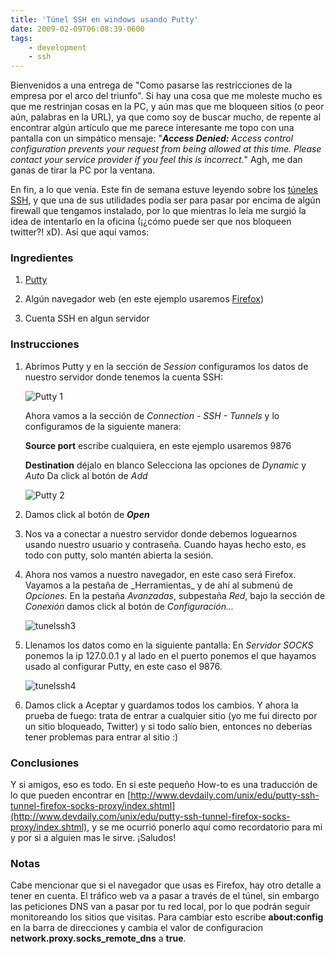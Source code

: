 ```yaml
---
title: 'Túnel SSH en windows usando Putty'
date: 2009-02-09T06:08:39-0600
tags:
    - development
    - ssh
---
```


Bienvenidos a una entrega de &#34;Como pasarse las restricciones de la empresa por el arco del triunfo&#34;. Si hay una cosa que me moleste mucho es que me restrinjan cosas en la PC, y aún mas que me bloqueen sitios (o peor aún, palabras en la URL), ya que como soy de buscar mucho, de repente al encontrar algún artículo que me parece interesante me topo con una pantalla con un simpático mensaje: &#34;_**Access Denied:** Access control configuration prevents your request from being allowed at this time. Please contact your service provider if you feel this is incorrect._&#34; Agh, me dan ganas de tirar la PC por la ventana.

En fin, a lo que venía. Este fin de semana estuve leyendo sobre los [túneles SSH](http://marcoalfonso.net/2008/12/24/tuneles-ssh/), y que una de sus utilidades podía ser para pasar por encima de algún firewall que tengamos instalado, por lo que mientras lo leía me surgió la idea de intentarlo en la oficina (¡¿cómo puede ser que nos bloqueen twitter?! xD). Así que aquí vamos:

### Ingredientes

1. [Putty](http://www.chiark.greenend.org.uk/~sgtatham/putty/download.html)

2. Algún navegador web (en este ejemplo usaremos [Firefox](http://www.mozilla.com/en-US/firefox/))
3. Cuenta SSH en algun servidor

### Instrucciones

1. Abrimos Putty y en la sección de _Session_ configuramos los datos de nuestro servidor donde tenemos la cuenta SSH:

    ![Putty 1](/images/tunel-ssh-en-windows-usando-putty/d3b319c4-1164-43b3-afab-8cc5cc558890.jpg)

    Ahora vamos a la sección de _Connection - SSH - Tunnels_ y lo configuramos de la siguiente manera:

    **Source port** escribe cualquiera, en este ejemplo usaremos 9876

    **Destination** déjalo en blanco Selecciona las opciones de _Dynamic_ y _Auto_ Da click al botón de _Add_

    ![Putty 2](/images/tunel-ssh-en-windows-usando-putty/d8aac2be-8d37-4818-b466-90a9cac0c316.jpg)

2. Damos click al botón de **_Open_**

3. Nos va a conectar a nuestro servidor donde debemos loguearnos usando nuestro usuario y contraseña. Cuando hayas hecho esto, es todo con putty, solo mantén abierta la sesión.

4. Ahora nos vamos a nuestro navegador, en este caso será Firefox. Vayamos a la pestaña de \_Herramientas\_ y de ahí al submenú de _Opciones_. En la pestaña _Avanzadas_, subpestaña _Red_, bajo la sección de _Conexión_ damos click al botón de _Configuración..._

    ![tunelssh3](/images/tunel-ssh-en-windows-usando-putty/c6f1c42e-63c0-47b9-a6cb-d20dfd7597f2.jpg)

5. Llenamos los datos como en la siguiente pantalla: En _Servidor SOCKS_ ponemos la ip 127.0.0.1 y al lado en el puerto ponemos el que hayamos usado al configurar Putty, en este caso el 9876.

    ![tunelssh4](/images/tunel-ssh-en-windows-usando-putty/7d024d5d-3c37-4511-a391-367a7b5ed4cd.jpg)

6. Damos click a Aceptar y guardamos todos los cambios. Y ahora la prueba de fuego: trata de entrar a cualquier sitio (yo me fui directo por un sitio bloqueado, Twitter) y si todo salío bien, entonces no deberías tener problemas para entrar al sitio :)

### Conclusiones

Y si amigos, eso es todo. En si este pequeño How-to es una traducción de lo que pueden encontrar en [http://www.devdaily.com/unix/edu/putty-ssh-tunnel-firefox-socks-proxy/index.shtml](http://www.devdaily.com/unix/edu/putty-ssh-tunnel-firefox-socks-proxy/index.shtml), y se me ocurrió ponerlo aquí como recordatorio para mi y por si a alguien mas le sirve. ¡Saludos!

### Notas

Cabe mencionar que si el navegador que usas es Firefox, hay otro detalle a tener en cuenta. El tráfico web va a pasar a través de el túnel, sin embargo las peticiones DNS van a pasar por tu red local, por lo que podrán seguir monitoreando los sitios que visitas. Para cambiar esto escribe **about:config** en la barra de direcciones y cambia el valor de configuracion **network.proxy.socks_remote_dns** a **true**.
